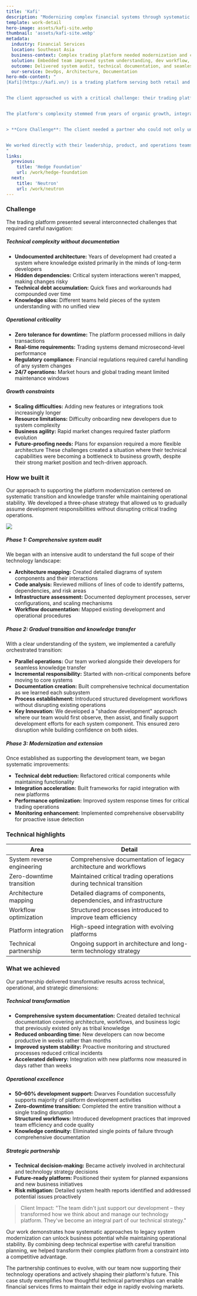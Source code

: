 ```yaml
---
title: 'Kafi'
description: "Modernizing complex financial systems through systematic transition"
template: work-detail
hero-image: assets/kafi-site.webp
thumbnail: 'assets/kafi-site.webp'
metadata:
  industry: Financial Services
  location: Southeast Asia
  business-context: Complex trading platform needed modernization and clear documentation
  solution: Embedded team improved system understanding, dev workflow, and platform stability
  outcome: Delivered system audit, technical documentation, and seamless team integration
  our-service: DevOps, Architecture, Documentation
hero-mdx-content: "
[Kafi](https://kafi.vn/) is a trading platform serving both retail and institutional clients across Southeast Asia. We joined their team to document a complex legacy system, streamline workflows, and ensure zero-downtime handover. Our role covered architecture mapping, development process improvements, and long-term technical planning.


The client approached us with a critical challenge: their trading platform had evolved into a highly complex system that was becoming increasingly difficult to maintain and extend. As a technology-driven financial services firm, they recognized that their competitive advantage depended on their ability to rapidly adapt their platform to market needs and regulatory requirements.


The platform's complexity stemmed from years of organic growth, integrating various trading systems, risk management tools, and third-party services. While this approach had served them well, it created significant technical debt and made it challenging to onboard new development teams or implement new features quickly.


> **Core Challenge**: The client needed a partner who could not only understand their complex legacy system but also modernize it without disrupting the critical daily operations that thousands of traders depended on.


We worked directly with their leadership, product, and operations teams to develop a systematic approach to supporting their development efforts. Our goal was to establish ourselves as an extension of their team while bringing modern development practices and architectural improvements to their platform.
"
links:
  previous:
    title: 'Hedge Foundation'
    url: /work/hedge-foundation
  next:
    title: 'Neutron'
    url: /work/neutron
---
```


### Challenge

The trading platform presented several interconnected challenges that required careful navigation:

##### Technical complexity without documentation

- **Undocumented architecture:** Years of development had created a system where knowledge existed primarily in the minds of long-term developers
- **Hidden dependencies:** Critical system interactions weren't mapped, making changes risky
- **Technical debt accumulation:** Quick fixes and workarounds had compounded over time
- **Knowledge silos:** Different teams held pieces of the system understanding with no unified view

##### Operational criticality

- **Zero tolerance for downtime:** The platform processed millions in daily transactions
- **Real-time requirements:** Trading systems demand microsecond-level performance
- **Regulatory compliance:** Financial regulations required careful handling of any system changes
- **24/7 operations:** Market hours and global trading meant limited maintenance windows

##### Growth constraints

- **Scaling difficulties:** Adding new features or integrations took increasingly longer
- **Resource limitations:** Difficulty onboarding new developers due to system complexity
- **Business agility:** Rapid market changes required faster platform evolution
- **Future-proofing needs:** Plans for expansion required a more flexible architecture
  These challenges created a situation where their technical capabilities were becoming a bottleneck to business growth, despite their strong market position and tech-driven approach.

### How we built it

Our approach to supporting the platform modernization centered on systematic transition and knowledge transfer while maintaining operational stability. We developed a three-phase strategy that allowed us to gradually assume development responsibilities without disrupting critical trading operations.

![](assets/kafi-app.webp)

##### Phase 1: Comprehensive system audit

We began with an intensive audit to understand the full scope of their technology landscape:

- **Architecture mapping:** Created detailed diagrams of system components and their interactions
- **Code analysis:** Reviewed millions of lines of code to identify patterns, dependencies, and risk areas
- **Infrastructure assessment:** Documented deployment processes, server configurations, and scaling mechanisms
- **Workflow documentation:** Mapped existing development and operational procedures

##### Phase 2: Gradual transition and knowledge transfer

With a clear understanding of the system, we implemented a carefully orchestrated transition:

- **Parallel operations:** Our team worked alongside their developers for seamless knowledge transfer
- **Incremental responsibility:** Started with non-critical components before moving to core systems
- **Documentation creation:** Built comprehensive technical documentation as we learned each subsystem
- **Process establishment:** Introduced structured development workflows without disrupting existing operations
- **Key Innovation:** We developed a "shadow development" approach where our team would first observe, then assist, and finally support development efforts for each system component. This ensured zero disruption while building confidence on both sides.

##### Phase 3: Modernization and extension

Once established as supporting the development team, we began systematic improvements:

- **Technical debt reduction:** Refactored critical components while maintaining functionality
- **Integration acceleration:** Built frameworks for rapid integration with new platforms
- **Performance optimization:** Improved system response times for critical trading operations
- **Monitoring enhancement:** Implemented comprehensive observability for proactive issue detection

### Technical highlights

| Area                       | Detail                                                             |
| -------------------------- | ------------------------------------------------------------------ |
| System reverse engineering | Comprehensive documentation of legacy architecture and workflows   |
| Zero-downtime transition   | Maintained critical trading operations during technical transition |
| Architecture mapping       | Detailed diagrams of components, dependencies, and infrastructure  |
| Workflow optimization      | Structured processes introduced to improve team efficiency         |
| Platform integration       | High-speed integration with evolving platforms                     |
| Technical partnership      | Ongoing support in architecture and long-term technology strategy  |

### What we achieved

Our partnership delivered transformative results across technical, operational, and strategic dimensions:

##### Technical transformation

- **Comprehensive system documentation:** Created detailed technical documentation covering architecture, workflows, and business logic that previously existed only as tribal knowledge
- **Reduced onboarding time:** New developers can now become productive in weeks rather than months
- **Improved system stability:** Proactive monitoring and structured processes reduced critical incidents
- **Accelerated delivery:** Integration with new platforms now measured in days rather than weeks

##### Operational excellence

- **50–60% development support:** Dwarves Foundation successfully supports majority of platform development activities
- **Zero-downtime transition:** Completed the entire transition without a single trading disruption
- **Structured workflows:** Introduced development practices that improved team efficiency and code quality
- **Knowledge continuity:** Eliminated single points of failure through comprehensive documentation

##### Strategic partnership

- **Technical decision-making:** Became actively involved in architectural and technology strategy decisions
- **Future-ready platform:** Positioned their system for planned expansions and new business initiatives
- **Risk mitigation:** Detailed system health reports identified and addressed potential issues proactively

> Client Impact: "The team didn't just support our development – they transformed how we think about and manage our technology platform. They've become an integral part of our technical strategy."

Our work demonstrates how systematic approaches to legacy system modernization can unlock business potential while maintaining operational stability. By combining deep technical expertise with careful transition planning, we helped transform their complex platform from a constraint into a competitive advantage.

The partnership continues to evolve, with our team now supporting their technology operations and actively shaping their platform's future. This case study exemplifies how thoughtful technical partnerships can enable financial services firms to maintain their edge in rapidly evolving markets.

